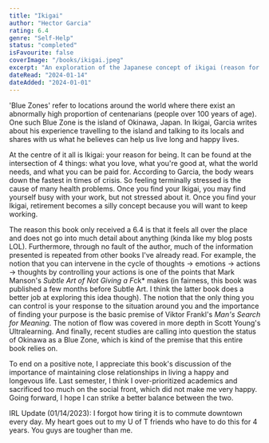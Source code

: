 ```yaml
---
title: "Ikigai"
author: "Hector Garcia"
rating: 6.4
genre: "Self-Help"
status: "completed"
isFavourite: false
coverImage: "/books/ikigai.jpeg"
excerpt: "An exploration of the Japanese concept of ikigai (reason for being) and lessons from Okinawa's centenarians on living a long and happy life."
dateRead: "2024-01-14"
dateAdded: "2024-01-01"
---
```


'Blue Zones' refer to locations around the world where there exist an abnormally high proportion of centenarians (people over 100 years of age). One such Blue Zone is the island of Okinawa, Japan. In Ikigai, Garcia writes about his experience travelling to the island and talking to its locals and shares with us what he believes can help us live long and happy lives.

At the centre of it all is Ikigai: your reason for being. It can be found at the intersection of 4 things: what you love, what you're good at, what the world needs, and what you can be paid for. According to Garcia, the body wears down the fastest in times of crisis. So feeling terminally stressed is the cause of many health problems. Once you find your Ikigai, you may find yourself busy with your work, but not stressed about it. Once you find your Ikigai, retirement becomes a silly concept because you will want to keep working.

The reason this book only received a 6.4 is that it feels all over the place and does not go into much detail about anything (kinda like my blog posts LOL). Furthermore, through no fault of the author, much of the information presented is repeated from other books I've already read. For example, the notion that you can intervene in the cycle of thoughts → emotions → actions → thoughts by controlling your actions is one of the points that Mark Manson's *Subtle Art of Not Giving a F*ck* makes (in fairness, this book was published a few months before Subtle Art. I think the latter book does a better job at exploring this idea though). The notion that the only thing you can control is your response to the situation around you and the importance of finding your purpose is the basic premise of Viktor Frankl's *Man's Search for Meaning*. The notion of flow was covered in more depth in Scott Young's Ultralearning. And finally, recent studies are calling into question the status of Okinawa as a Blue Zone, which is kind of the premise that this entire book relies on.

To end on a positive note, I appreciate this book's discussion of the importance of maintaining close relationships in living a happy and longevous life. Last semester, I think I over-prioritized academics and sacrificed too much on the social front, which did not make me very happy. Going forward, I hope I can strike a better balance between the two.

IRL Update (01/14/2023): I forgot how tiring it is to commute downtown every day. My heart goes out to my U of T friends who have to do this for 4 years. You guys are tougher than me.